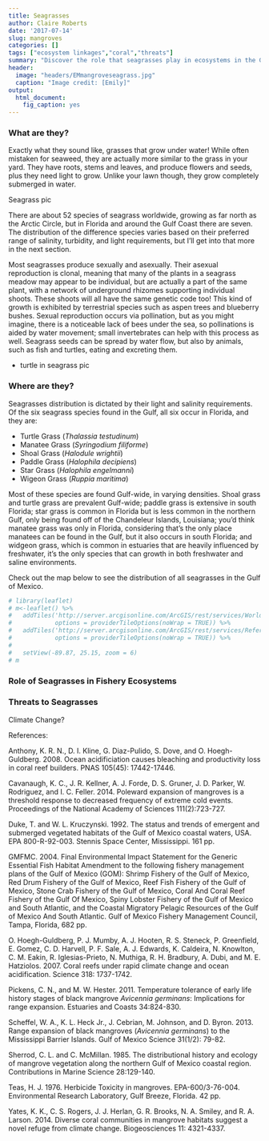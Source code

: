 ```yaml
---
title: Seagrasses
author: Claire Roberts
date: '2017-07-14'
slug: mangroves
categories: []
tags: ["ecosystem linkages","coral","threats"]
summary: "Discover the role that seagrasses play in ecosystems in the Gulf of Mexico"
header:
  image: "headers/EMmangroveseagrass.jpg"
  caption: "Image credit: [Emily]"
output:
  html_document:
    fig_caption: yes
---
```


### What are they?

Exactly what they sound like, grasses that grow under water!  While often mistaken for seaweed, they are actually more similar to the grass in your yard.  They have roots, stems and leaves, and produce flowers and seeds, plus they need light to grow.  Unlike your lawn though, they grow completely submerged in water.

Seagrass pic

There are about 52 species of seagrass worldwide, growing as far north as the Arctic Circle, but in Florida and around the Gulf Coast there are seven.  The distribution of the difference species varies based on their preferred range of salinity, turbidity, and light requirements, but I'll get into that more in the next section.

Most seagrasses produce sexually and asexually.  Their asexual reproduction is clonal, meaning that many of the plants in a seagrass meadow may appear to be individual, but are actually a part of the same plant, with a network of underground rhizomes supporting individual shoots.  These shoots will all have the same genetic code too!  This kind of growth is exhibited by terrestrial species such as aspen trees and blueberry bushes.  Sexual reproduction occurs via pollination, but as you might imagine, there is a noticeable lack of bees under the sea, so pollinations is aided by water movement; small invertebrates can help with this process as well. Seagrass seeds can be spread by water flow, but also by animals, such as fish and turtles, eating and excreting them.

* turtle in seagrass pic


### Where are they?
Seagrasses distribution is dictated by their light and salinity requirements.  Of the six seagrass species found in the Gulf, all six occur in Florida, and they are:

- Turtle Grass (*Thalassia testudinum*)
- Manatee Grass (*Syringodium filiforme*)
- Shoal Grass (*Halodule wrightii*)
- Paddle Grass (*Halophila decipiens*)
- Star Grass (*Halophila engelmanni*)
- Wigeon Grass (*Ruppia maritima*)


Most of these species are found Gulf-wide, in varying densities.  Shoal grass and turtle grass are prevalent Gulf-wide; paddle grass is extensive in south Florida; star grass is common in Florida but is less common in the northern Gulf, only being found off of the Chandeleur Islands, Louisiana; you'd think manatee grass was only in Florida, considering that's the only place manatees can be found in the Gulf, but it also occurs in south Florida; and widgeon grass, which is common in estuaries that are heavily influenced by freshwater, it's the only species that can growth in both freshwater and saline environments.

Check out the map below to see the distribution of all seagrasses in the Gulf of Mexico.


```r
# library(leaflet)
# m<-leaflet() %>% 
#   addTiles('http://server.arcgisonline.com/ArcGIS/rest/services/World_Imagery/MapServer/tile/{z}/{y}/{x}',
#            options = providerTileOptions(noWrap = TRUE)) %>%
#   addTiles('http://server.arcgisonline.com/ArcGIS/rest/services/Reference/World_Boundaries_and_Places/Mapserver/tile/{z}/{y}/{x}',
#            options = providerTileOptions(noWrap = TRUE)) %>%
#   
#   setView(-89.87, 25.15, zoom = 6)
# m
```



### Role of Seagrasses in Fishery Ecosystems




### Threats to Seagrasses



Climate Change?

References:

Anthony, K. R. N., D. I. Kline, G. Diaz-Pulido, S. Dove, and O. Hoegh-Guldberg. 2008. Ocean acidificiation causes bleaching and productivity loss in coral reef builders. PNAS 105(45): 17442-17446.

Cavanaugh, K. C., J. R. Kellner, A. J. Forde, D. S. Gruner, J. D. Parker, W. Rodriguez, and I. C. Feller. 2014. Poleward expansion of mangroves is a threshold response to decreased frequency of extreme cold events. Proceedings of the National Academy of Sciences 111(2):723-727.

Duke, T. and W. L. Kruczynski. 1992. The status and trends of emergent and submerged vegetated habitats of the Gulf of Mexico coastal waters, USA. EPA 800-R-92-003. Stennis Space Center, Mississippi. 161 pp.

GMFMC. 2004. Final Environmental Impact Statement for the Generic Essential Fish Habitat Amendment to the following fishery management plans of the Gulf of Mexico (GOM): Shrimp Fishery of the Gulf of Mexico, Red Drum Fishery of the Gulf of Mexico, Reef Fish Fishery of the Gulf of Mexico, Stone Crab Fishery of the Gulf of Mexico, Coral And Coral Reef Fishery of the Gulf Of Mexico, Spiny Lobster Fishery of the Gulf of Mexico and South Atlantic, and the Coastal Migratory Pelagic Resources of the Gulf of Mexico And South Atlantic. Gulf of Mexico Fishery Management Council, Tampa, Florida, 682 pp.

O. Hoegh-Guldberg, P. J. Mumby, A. J. Hooten, R. S. Steneck, P. Greenfield, E. Gomez, C. D. Harvell, P. F. Sale, A. J. Edwards, K. Caldeira, N. Knowlton, C. M. Eakin, R. Iglesias-Prieto, N. Muthiga, R. H. Bradbury, A. Dubi, and M. E. Hatziolos. 2007. Coral reefs under rapid climate change and ocean acidification. Science 318: 1737-1742.

Pickens, C. N., and M. W. Hester. 2011. Temperature tolerance of early life history stages of black mangrove *Avicennia germinans*: Implications for range expansion. Estuaries and Coasts 34:824-830.

Scheffel, W. A., K. L. Heck Jr., J. Cebrian, M. Johnson, and D. Byron. 2013. Range expansion of black mangroves (*Avicennia germinans*) to the Mississippi Barrier Islands. Gulf of Mexico Science 31(1/2): 79-82.

Sherrod, C. L. and C. McMillan. 1985. The distributional history and ecology of mangrove vegetation along the northern Gulf of Mexico coastal region. Contributions in Marine Science 28:129-140.

Teas, H. J. 1976. Herbicide Toxicity in mangroves. EPA-600/3-76-004. Environmental Research Laboratory, Gulf Breeze, Florida. 42 pp.

Yates, K. K., C. S. Rogers, J. J. Herlan, G. R. Brooks, N. A. Smiley, and R. A. Larson. 2014. Diverse coral communities in mangrove habitats suggest a novel refuge from climate change. Biogeosciences 11: 4321-4337.





